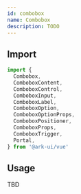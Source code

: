 ```yaml
---
id: combobox
name: Combobox
description: TODO
---
```


## Import

```ts
import {
  Combobox,
  ComboboxContent,
  ComboboxControl,
  ComboboxInput,
  ComboboxLabel,
  ComboboxOption,
  ComboboxOptionProps,
  ComboboxPositioner,
  ComboboxProps,
  ComboboxTrigger,
  Portal,
} from '@ark-ui/vue'
```

## Usage

TBD
